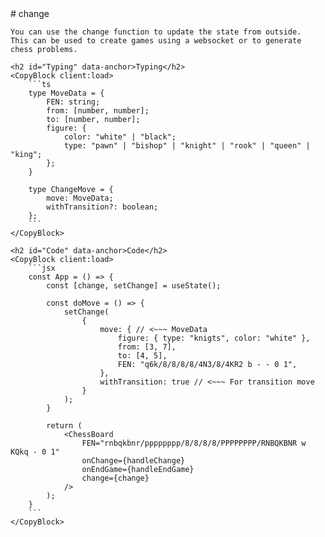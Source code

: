 ---
---

<LayoutDocs active="/properties/change">
    # change

    You can use the change function to update the state from outside. 
    This can be used to create games using a websocket or to generate chess problems.

    <h2 id="Typing" data-anchor>Typing</h2>
    <CopyBlock client:load>
        ```ts
        type MoveData = {
            FEN: string;
            from: [number, number];
            to: [number, number];
            figure: { 
                color: "white" | "black";
                type: "pawn" | "bishop" | "knight" | "rook" | "queen" | "king";
            };
        }

        type ChangeMove = {
            move: MoveData;
            withTransition?: boolean;
        };
        ```
    </CopyBlock>

    <h2 id="Code" data-anchor>Code</h2>
    <CopyBlock client:load>
        ```jsx
        const App = () => {
            const [change, setChange] = useState();

            const doMove = () => {
                setChange(
                    {
                        move: { // <~~~ MoveData
                            figure: { type: "knigts", color: "white" },
                            from: [3, 7],
                            to: [4, 5],
                            FEN: "q6k/8/8/8/8/4N3/8/4KR2 b - - 0 1",
                        },
                        withTransition: true // <~~~ For transition move
                    }
                );
            }

            return (
                <ChessBoard 
                    FEN="rnbqkbnr/pppppppp/8/8/8/8/PPPPPPPP/RNBQKBNR w KQkq - 0 1"
                    onChange={handleChange}
                    onEndGame={handleEndGame}
                    change={change}
                />
            );
        }
        ```
    </CopyBlock>
</LayoutDocs>
